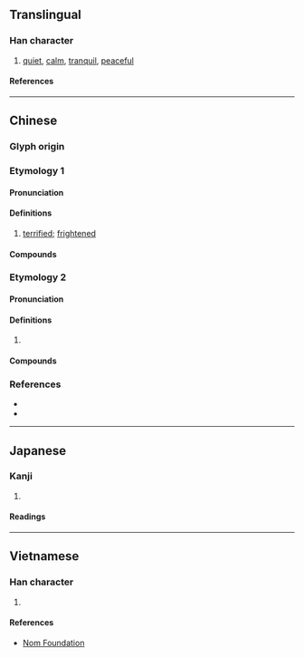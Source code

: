 {{character info}}
==Translingual==

===Han character===
{{Han char|rn=61|rad=心|as=04|sn=7|four=98032|canj=PCI|ids=⿰忄公}}

# [[quiet]], [[calm]], [[tranquil]], [[peaceful]]

====References====
{{Han ref|kx=0377.270|dkj=10367|dj=0705.140|hdz=42277.130|uh=5FEA}}

----

==Chinese==

===Glyph origin===
{{Han etym}}

===Etymology 1===
{{zh-forms}}

====Pronunciation====
{{zh-pron
|m=zhōng
|c=zung1
|mc=y
|oc=y
|cat=a
}}

====Definitions====
{{zh-hanzi}}

# [[terrified]]; [[frightened]]
#: {{zh-x|怔忪|frightened}}

====Compounds====
{{zh-der|怔忪|忪懞|忪蒙}}

===Etymology 2===
{{zh-forms}}

====Pronunciation====
{{zh-pron
|m=sōng
|c=sung1
|mc=n
|oc=n
|cat=a
}}

====Definitions====
{{zh-hanzi}}

# {{zh-used|惺忪}}

====Compounds====
{{zh-der|惺忪|睡眼惺忪}}

===References===
* {{R:twedu|B01060}}
* {{R:yue:mfccd}}

----

==Japanese==

===Kanji===
{{ja-kanji|grade=|rs=心04}}

# {{rfdef|ja|sort=心04}}

====Readings====
{{ja-readings
|on=しょう, しゅ
|kun=おどろく
}}

----

==Vietnamese==

===Han character===
{{vi-readings|rs=心04|reading=tùng}}

# {{rfdef|vi|sort=心04}}

====References====
* [http://nomfoundation.org/common/nom_details.php?codepoint=5fea Nom Foundation]